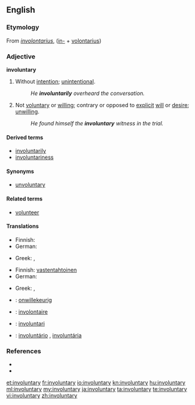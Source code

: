 ==English==

===Etymology===
From {{etyl|LL.}} ''[[involontarius]]'', ([[in-]] + [[volontarius]])

===Adjective===
'''involuntary'''

# Without [[intention]]; [[unintentional]].
#: ''He '''involuntarily''' overheard the conversation.''
# Not [[voluntary]] or [[willing]]; contrary or opposed to [[explicit]] [[will]] or [[desire]]; [[unwilling]].
#: ''He found himself the '''involuntary''' witness in the trial.''

====Derived terms====
* [[involuntarily]]
* [[involuntariness]]

====Synonyms====
* [[unvoluntary]]

====Related terms====
* [[volunteer]]

====Translations====
{{trans-top|Without intention; unintentional}}
* Finnish: {{t+|fi|tahaton}}
* German: {{t-|de|unabsichtlich}}
{{trans-mid}}
* Greek: {{t|el|ακούσιος|m|tr=akoúsios|sc=Grek}},  {{t|el|αθέλητος|m|tr=athélitos|sc=Grek}}
{{trans-bottom}}

{{trans-top|Not voluntary or willing; contrary or opposed to explicit will or desire; unwilling}}
* Finnish: [[vastentahtoinen]]
* German: {{t-|de|unfreiwillig}}
{{trans-mid}}
* Greek: {{t|el|ακούσιος|m|tr=akoúsios|sc=Grek}},  {{t|el|αθέλητος|m|tr=athélitos|sc=Grek}}
{{trans-bottom}}

{{checktrans-top}}
* {{ttbc|Dutch}}: [[onwillekeurig]]
* {{ttbc|French}}: [[involontaire]]
* {{ttbc|Interlingua}}: [[involuntari]]
{{trans-mid}}
* {{ttbc|Portuguese}}: [[involuntário]] {{m}}, [[involuntária]] {{f}}
{{trans-bottom}}

===References===
* {{R:Century 1911}}
* {{R:Webster 1913}}

[[et:involuntary]]
[[fr:involuntary]]
[[io:involuntary]]
[[kn:involuntary]]
[[hu:involuntary]]
[[ml:involuntary]]
[[my:involuntary]]
[[ja:involuntary]]
[[ta:involuntary]]
[[te:involuntary]]
[[vi:involuntary]]
[[zh:involuntary]]